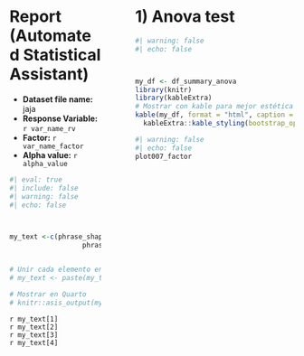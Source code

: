 ::: {.columns}

::: {.column width="35%"}

# Report (Automated Statistical Assistant)

* **Dataset file name:** jaja  
* **Response Variable:** `r var_name_rv`  
* **Factor:** `r var_name_factor`  
* **Alpha value:** `r alpha_value`  

```r
#| eval: true
#| include: false
#| warning: false
#| echo: false



my_text <-c(phrase_shapiro_selected, phrase_bartlett_selected, 
                  phrase_requeriments_selected, phrase_anova_selected)


# Unir cada elemento en una línea separada
# my_text <- paste(my_text, collapse = "  ")

# Mostrar en Quarto
# knitr::asis_output(my_text)
```
`r my_text[1]`  
`r my_text[2]`  
`r my_text[3]`  
`r my_text[4]`
:::

::: {.column width="4%"}
:::

::: {.column width="61%"}
# 1) Anova test
```r
#| warning: false
#| echo: false



my_df <- df_summary_anova
library(knitr)
library(kableExtra)
# Mostrar con kable para mejor estética
kable(my_df, format = "html", caption = "") %>%
  kableExtra::kable_styling(bootstrap_options = c("striped", "hover", "condensed"), full_width = FALSE)

```


```r
#| warning: false
#| echo: false
plot007_factor
```
:::



:::

